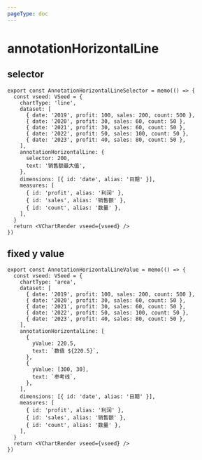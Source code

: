 ```yaml
---
pageType: doc
---
```



# annotationHorizontalLine

## selector

<AnnotationHorizontalLineSelector />

```tsx pure {11-14}
export const AnnotationHorizontalLineSelector = memo(() => {
  const vseed: VSeed = {
    chartType: 'line',
    dataset: [
      { date: '2019', profit: 100, sales: 200, count: 500 },
      { date: '2020', profit: 30, sales: 60, count: 50 },
      { date: '2021', profit: 30, sales: 60, count: 50 },
      { date: '2022', profit: 50, sales: 100, count: 50 },
      { date: '2023', profit: 40, sales: 80, count: 50 },
    ],
    annotationHorizontalLine: {
      selector: 200,
      text: '销售额最大值',
    },
    dimensions: [{ id: 'date', alias: '日期' }],
    measures: [
      { id: 'profit', alias: '利润' },
      { id: 'sales', alias: '销售额' },
      { id: 'count', alias: '数量' },
    ],
  }
  return <VChartRender vseed={vseed} />
})
```

## fixed y value

<AnnotationHorizontalLineValue />

```tsx pure {12-19}
export const AnnotationHorizontalLineValue = memo(() => {
  const vseed: VSeed = {
    chartType: 'area',
    dataset: [
      { date: '2019', profit: 100, sales: 200, count: 500 },
      { date: '2020', profit: 30, sales: 60, count: 50 },
      { date: '2021', profit: 30, sales: 60, count: 50 },
      { date: '2022', profit: 50, sales: 100, count: 50 },
      { date: '2023', profit: 40, sales: 80, count: 50 },
    ],
    annotationHorizontalLine: [
      {
        yValue: 220.5,
        text: `数值 ${220.5}`,
      },
      {
        yValue: [300, 30],
        text: `参考线`,
      },
    ],
    dimensions: [{ id: 'date', alias: '日期' }],
    measures: [
      { id: 'profit', alias: '利润' },
      { id: 'sales', alias: '销售额' },
      { id: 'count', alias: '数量' },
    ],
  }
  return <VChartRender vseed={vseed} />
})
```
